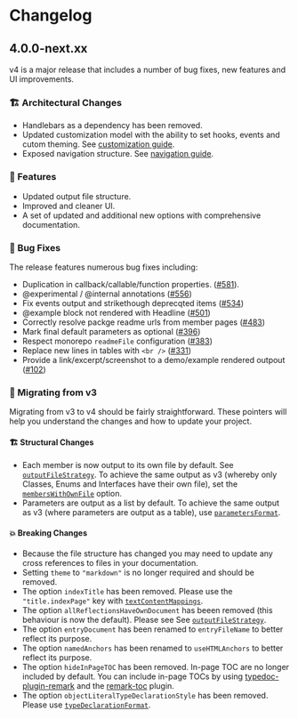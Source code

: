 
# Changelog

## 4.0.0-next.xx

<Callout> v4 is a major release that includes a number of bug fixes, new features and UI improvements.</Callout>

### 🏗 Architectural Changes

- Handlebars as a dependency has been removed.
- Updated customization model with the ability to set hooks, events and cutom theming. See [customization guide]().
- Exposed navigation structure. See [navigation guide]().

### 🌟 Features

- Updated output file structure.
- Improved and cleaner UI.
- A set of updated and additional new options with comprehensive documentation.

### 🐛 Bug Fixes

The release features numerous bug fixes including:

- Duplication in callback/callable/function properties. ([#581](https://github.com/tgreyuk/typedoc-plugin-markdown/issues/581)).
- @experimental / @internal annotations ([#556](https://github.com/tgreyuk/typedoc-plugin-markdown/issues/556))
- Fix events output and strikethough deprecqted items ([#534](https://github.com/tgreyuk/typedoc-plugin-markdown/issues/534))
- @example block not rendered with Headline ([#501](https://github.com/tgreyuk/typedoc-plugin-markdown/issues/501))
- Correctly resolve packge readme urls from member pages ([#483](https://github.com/tgreyuk/typedoc-plugin-markdown/issues/483))
- Mark final default parameters as optional ([#396](https://github.com/tgreyuk/typedoc-plugin-markdown/issues/396))
- Respect monorepo `readmeFile` configuration ([#383](https://github.com/tgreyuk/typedoc-plugin-markdown/issues/383))
- Replace new lines in tables with `<br />` ([#331](https://github.com/tgreyuk/typedoc-plugin-markdown/issues/331))
- Provide a link/excerpt/screenshot to a demo/example rendered outpout ([#102](https://github.com/tgreyuk/typedoc-plugin-markdown/issues/102))

### 🚀 Migrating from v3

Migrating from v3 to v4 should be fairly straightforward. These pointers will help you understand the changes and how to update your project.

#### 🏗️ Structural Changes

- Each member is now output to its own file by default. See [`outputFileStrategy`](/docs/options#outputfilestrategy). To achieve the same output as v3 (whereby only Classes, Enums and Interfaces have their own file), set the [`membersWithOwnFile`](/docs/options#memberswithownfile) option.
- Parameters are output as a list by default. To achieve the same output as v3 (where parameters are output as a table), use [`parametersFormat`](/docs/options#parametersformat).

#### 💥 Breaking Changes

- Because the file structure has changed you may need to update any cross references to files in your documentation.
- Setting `theme` to `"markdown"` is no longer required and should be removed.
- The option `indexTitle` has been removed. Please use the `"title.indexPage"` key with [`textContentMappings`](/docs/options#textcontentmappings).
- The option `allReflectionsHaveOwnDocument` has beeen removed (this behaviour is now the default). Please see See [`outputFileStrategy`](/docs/options#outputfilestrategy).
- The option `entryDocument` has been renamed to `entryFileName` to better reflect its purpose.
- The option `namedAnchors` has been renamed to `useHTMLAnchors` to better reflect its purpose.
- The option `hideInPageTOC` has been removed. In-page TOC are no longer included by default. You can include in-page TOCs by using [typedoc-plugin-remark](/plugins/remark) and the [remark-toc](plugins/remark/suggested-plugins#remark-toc) plugin.
- The option `objectLiteralTypeDeclarationStyle` has been removed. Please use [`typeDeclarationFormat`](/docs/options#typedeclarationformat).


